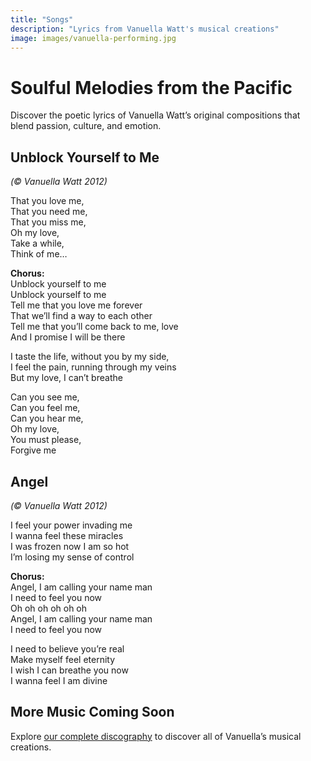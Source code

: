 ```yaml
---
title: "Songs"
description: "Lyrics from Vanuella Watt's musical creations"
image: images/vanuella-performing.jpg
---
```


# Soulful Melodies from the Pacific

Discover the poetic lyrics of Vanuella Watt's original compositions that blend passion, culture, and emotion.

::: {.song-listing}

## Unblock Yourself to Me
*(© Vanuella Watt 2012)*

::: {.lyrics}
That you love me,  
That you need me,  
That you miss me,  
Oh my love,  
Take a while,  
Think of me…  

**Chorus:**  
Unblock yourself to me  
Unblock yourself to me  
Tell me that you love me forever  
That we'll find a way to each other  
Tell me that you'll come back to me, love  
And I promise I will be there  

I taste the life, without you by my side,  
I feel the pain, running through my veins  
But my love, I can't breathe  

Can you see me,  
Can you feel me,  
Can you hear me,  
Oh my love,  
You must please,  
Forgive me  
:::

## Angel
*(© Vanuella Watt 2012)*

::: {.lyrics}
I feel your power invading me  
I wanna feel these miracles  
I was frozen now I am so hot  
I'm losing my sense of control  

**Chorus:**  
Angel, I am calling your name man  
I need to feel you now  
Oh oh oh oh oh oh  
Angel, I am calling your name man  
I need to feel you now  

I need to believe you're real  
Make myself feel eternity  
I wish I can breathe you now  
I wanna feel I am divine  
:::

:::

::: {.callout-note}
## More Music Coming Soon
Explore [our complete discography](discography.qmd) to discover all of Vanuella's musical creations.
:::
